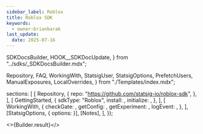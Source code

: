 ```yaml
---
sidebar_label: Roblox
title: Roblox SDK
keywords:
  - owner:brianbarak
last_update:
  date: 2025-07-16
---
```


  SDKDocsBuilder,
  HOOK__SDKDocUpdate,
} from "../sdks/_SDKDocsBuilder.mdx";

  Repository,
  FAQ,
  WorkingWith,
  StatsigUser,
  StatsigOptions,
  PrefetchUsers,
  ManualExposures,
  LocalOverrides,
} from "./Templates/index.mdx";


  sections: [
    [
      Repository,
      {
        repo: "https://github.com/statsig-io/roblox-sdk",
      },
    ],
    [
      GettingStarted,
      {
        sdkType: "Roblox",
        install: <Install />,
        initialize: <Initialize />,
      },
    ],
    [
      WorkingWith,
      {
        checkGate: <CheckGate />,
        getConfig: <GetConfig />,
        getExperiment: <GetExperiment />,
        logEvent: <LogEvent />,
      },
    ],
    [StatsigOptions, { options: <Options /> }],
    [Notes],
  ],
});


<>{Builder.result}</>
